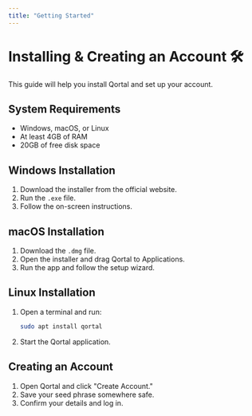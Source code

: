 ```yaml
---
title: "Getting Started"
---
```


# Installing & Creating an Account 🛠️

This guide will help you install Qortal and set up your account.

## System Requirements
- Windows, macOS, or Linux
- At least 4GB of RAM
- 20GB of free disk space

## Windows Installation
1. Download the installer from the official website.
2. Run the `.exe` file.
3. Follow the on-screen instructions.

## macOS Installation
1. Download the `.dmg` file.
2. Open the installer and drag Qortal to Applications.
3. Run the app and follow the setup wizard.

## Linux Installation
1. Open a terminal and run:
   ```sh
   sudo apt install qortal
2. Start the Qortal application.

## Creating an Account
1. Open Qortal and click "Create Account."
2. Save your seed phrase somewhere safe.
3. Confirm your details and log in.
